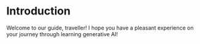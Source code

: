 # Introduction
 
Welcome to our guide, traveller! I hope you have a pleasant experience on your journey through learning generative AI!